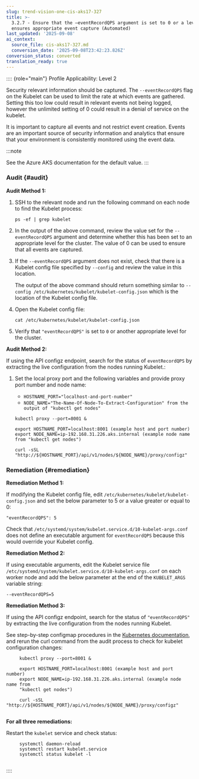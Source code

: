 ```yaml
---
slug: trend-vision-one-cis-aks17-327
title: >-
  3.2.7 - Ensure that the –eventRecordQPS argument is set to 0 or a level which
  ensures appropriate event capture (Automated)
last_updated: '2025-09-08'
ai_context:
  source_file: cis-aks17-327.md
  conversion_date: '2025-09-08T23:42:23.826Z'
conversion_status: converted
translation_ready: true
---
```


:::: {role="main"}
Profile Applicability: Level 2

Security relevant information should be captured. The `--eventRecordQPS` flag on the Kubelet can be used to limit the rate at which events are gathered. Setting this too low could result in relevant events not being logged, however the unlimited setting of 0 could result in a denial of service on the kubelet.

It is important to capture all events and not restrict event creation. Events are an important source of security information and analytics that ensure that your environment is consistently monitored using the event data.

:::note

See the Azure AKS documentation for the default value.
:::

### Audit {#audit}

**Audit Method 1:**

1.  SSH to the relevant node and run the following command on each node to find the Kubelet process:

    ``` codeblock
    ps -ef | grep kubelet
    ```

2.  In the output of the above command, review the value set for the `--eventRecordQPS` argument and determine whether this has been set to an appropriate level for the cluster. The value of 0 can be used to ensure that all events are captured.

3.  If the `--eventRecordQPS` argument does not exist, check that there is a Kubelet config file specified by `--config` and review the value in this location.

    The output of the above command should return something similar to `--config /etc/kubernetes/kubelet/kubelet-config.json` which is the location of the Kubelet config file.

4.  Open the Kubelet config file:

    ``` codeblock
    cat /etc/kubernetes/kubelet/kubelet-config.json
    ```

5.  Verify that `"eventRecordQPS"` is set to `0` or another appropriate level for the cluster.

**Audit Method 2:**

If using the API configz endpoint, search for the status of `eventRecordQPS` by extracting the live configuration from the nodes running Kubelet.:

1.  Set the local proxy port and the following variables and provide proxy port number and node name:

    - `HOSTNAME_PORT="localhost-and-port-number"`
    - `NODE_NAME="The-Name-Of-Node-To-Extract-Configuration" from the output of "kubectl get nodes"`

    ``` codeblock
    kubectl proxy --port=8001 & 

    export HOSTNAME_PORT=localhost:8001 (example host and port number) 
    export NODE_NAME=ip-192.168.31.226.aks.internal (example node name 
    from "kubectl get nodes") 

    curl -sSL "http://${HOSTNAME_PORT}/api/v1/nodes/${NODE_NAME}/proxy/configz"
    ```

### Remediation {#remediation}

**Remediation Method 1:**

If modifying the Kubelet config file, edit `/etc/kubernetes/kubelet/kubelet-config.json` and set the below parameter to 5 or a value greater or equal to 0:

``` codeblock
"eventRecordQPS": 5
```

Check that `/etc/systemd/system/kubelet.service.d/10-kubelet-args.conf` does not define an executable argument for `eventRecordQPS` because this would override your Kubelet config.

**Remediation Method 2:**

If using executable arguments, edit the Kubelet service file `/etc/systemd/system/kubelet.service.d/10-kubelet-args.conf` on each worker node and add the below parameter at the end of the `KUBELET_ARGS` variable string:

``` codeblock
--eventRecordQPS=5
```

**Remediation Method 3:**

If using the API configz endpoint, search for the status of `"eventRecordQPS"` by extracting the live configuration from the nodes running Kubelet.

See step-by-step configmap procedures in the [Kubernetes documentation](https://kubernetes.io/docs/home/), and rerun the curl command from the audit process to check for kubelet configuration changes:

``` codeblock
     kubectl proxy --port=8001 &
     
     export HOSTNAME_PORT=localhost:8001 (example host and port number) 
     export NODE_NAME=ip-192.168.31.226.aks.internal (example node name from 
     "kubectl get nodes")
     
     curl -sSL "http://${HOSTNAME_PORT}/api/v1/nodes/${NODE_NAME}/proxy/configz"
    
```

**For all three remediations:**

Restart the `kubelet` service and check status:

``` codeblock
     systemctl daemon-reload
     systemctl restart kubelet.service
     systemctl status kubelet -l
    
```
::::
